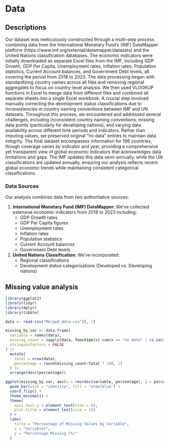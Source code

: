 # Data

## Descriptions

Our dataset was meticulously constructed through a multi-step process combining data from the International Monetary Fund's (IMF) DataMapper platform (https://www.imf.org/external/datamapper/datasets) and the United Nations classification databases. The economic indicators were initially downloaded as separate Excel files from the IMF, including GDP Growth, GDP Per Capita, Unemployment rates, Inflation rates, Population statistics, Current Account balances, and Government Debt levels, all covering the period from 2018 to 2023. The data processing began with standardizing country names across all files and removing regional aggregates to focus on country-level analysis. We then used VLOOKUP functions in Excel to merge data from different files and combined all separate sheets into a single Excel workbook. A crucial step involved manually correcting the development status classifications due to inconsistencies in country naming conventions between IMF and UN datasets. Throughout this process, we encountered and addressed several challenges, including inconsistent country naming conventions, missing data points (particularly for developing nations), and varying data availability across different time periods and indicators. Rather than imputing values, we preserved original "no data" entries to maintain data integrity. The final dataset encompasses information for 196 countries, though coverage varies by indicator and year, providing a comprehensive yet transparent view of global economic indicators that acknowledges data limitations and gaps. The IMF updates this data semi-annually, while the UN classifications are updated annually, ensuring our analysis reflects recent global economic trends while maintaining consistent categorical classifications.


### Data Sources

Our analysis combines data from two authoritative sources:

1.  **International Monetary Fund (IMF) DataMapper**: We've collected extensive economic indicators from 2018 to 2023 including:
    -   GDP Growth rates
    -   GDP Per Capita figures
    -   Unemployment rates
    -   Inflation rates
    -   Population statistics
    -   Current Account balances
    -   Government Debt levels
2.  **United Nations Classification**: We've incorporated:
    -   Regional classifications
    -   Development status categorizations (Developed vs. Developing nations)

## Missing value analysis
```r
library(ggplot2)
library(tidyr)
library(dplyr)
library(tibble)
```

```r
data <- read.csv("Merged_data.csv")[,-1]
```

```r
missing_by_var <- data.frame(
  variable = names(data),
  missing_count = sapply(data, function(x) sum(x == "no data" | is.na(x))),
  stringsAsFactors = FALSE
) |>
  mutate(
    total = nrow(data),
    percentage = round(missing_count/total * 100, 2)
  ) |>
  arrange(desc(percentage))

ggplot(missing_by_var, aes(x = reorder(variable, percentage), y = percentage)) +
  geom_bar(stat = "identity", fill = "steelblue") +
  coord_flip() +
  theme_minimal() +
  theme(
    axis.text.y = element_text(size = 8),
    plot.title = element_text(size = 12)
  ) +
  labs(
    title = "Percentage of Missing Values by Variable",
    x = "Variables",
    y = "Percentage Missing (%)"
  )
```

